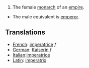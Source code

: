 #The female [[monarch]] of an [[empire]].
*The male equivalent is [[emperor]].

==Translations==
*[[French]]: [[imperatrice]] ''f''
*[[German]]: [[Kaiserin]] ''f''
*[[Italian]]:[[imperatrice]]
*[[Latin]]: [[imperatrix]]